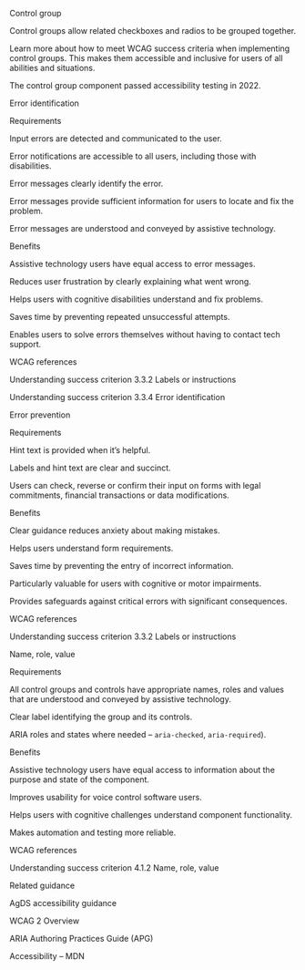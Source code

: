 Control group 

Control groups allow related checkboxes and radios to be grouped together. 

 

Learn more about how to meet WCAG success criteria when implementing control groups. This makes them accessible and inclusive for users of all abilities and situations. 

The control group component passed accessibility testing in 2022. 

 

Error identification 

Requirements 

Input errors are detected and communicated to the user. 

Error notifications are accessible to all users, including those with disabilities. 

Error messages clearly identify the error. 

Error messages provide sufficient information for users to locate and fix the problem. 

Error messages are understood and conveyed by assistive technology. 

 

Benefits 

Assistive technology users have equal access to error messages.  

Reduces user frustration by clearly explaining what went wrong. 

Helps users with cognitive disabilities understand and fix problems. 

Saves time by preventing repeated unsuccessful attempts. 

Enables users to solve errors themselves without having to contact tech support. 

 

WCAG references 

Understanding success criterion 3.3.2 Labels or instructions 

Understanding success criterion 3.3.4 Error identification 

 

Error prevention 

Requirements 

Hint text is provided when it’s helpful. 

Labels and hint text are clear and succinct. 

Users can check, reverse or confirm their input on forms with legal commitments, financial transactions or data modifications. 

 

Benefits 

Clear guidance reduces anxiety about making mistakes. 

Helps users understand form requirements. 

Saves time by preventing the entry of incorrect information. 

Particularly valuable for users with cognitive or motor impairments. 

Provides safeguards against critical errors with significant consequences. 

 

WCAG references 

Understanding success criterion 3.3.2 Labels or instructions 

 

Name, role, value 

Requirements 

All control groups and controls have appropriate names, roles and values that are understood and conveyed by assistive technology. 

Clear label identifying the group and its controls. 

ARIA roles and states where needed – `aria-checked`, `aria-required`). 

 

Benefits 

Assistive technology users have equal access to information about the purpose and state of the component. 

Improves usability for voice control software users. 

Helps users with cognitive challenges understand component functionality. 

Makes automation and testing more reliable. 

 

WCAG references 

Understanding success criterion 4.1.2 Name, role, value 

 

 

Related guidance 

AgDS accessibility guidance 

WCAG 2 Overview 

ARIA Authoring Practices Guide (APG) 

Accessibility – MDN 

 

 